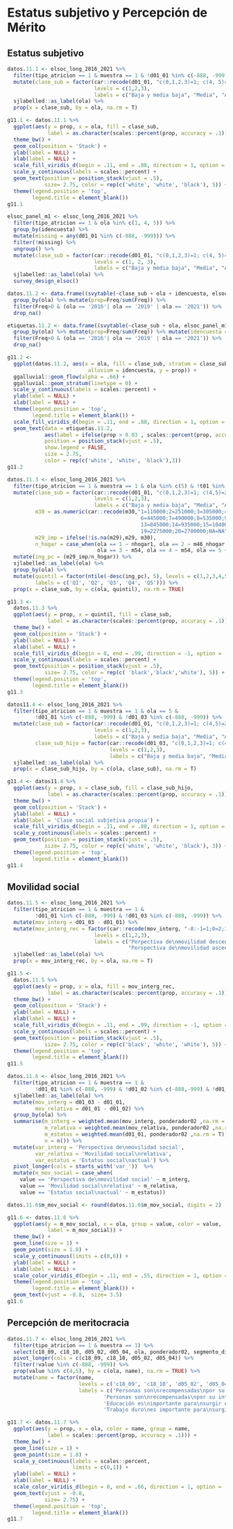 # Estatus subjetivo y Percepción de Mérito

## Estatus subjetivo
<!-- ### 11.1 En nuestra sociedad, hay grupos que tienden a ubicarse en los niveles más altos y grupos que tienden a ubicarse en los niveles más bajos de la sociedad ¿Dónde se ubicaría usted?, según ola de estudio. -->
```r
datos.11.1 <- elsoc_long_2016_2021 %>% 
  filter(tipo_atricion == 1 & muestra == 1 & !d01_01 %in% c(-888, -999)) %>% 
  mutate(clase_sub = factor(car::recode(d01_01, "c(0,1,2,3)=1; c(4, 5)=2; c(6,7,8,9,10)=3;else=NA"), 
                            levels = c(1,2,3), 
                            labels = c("Baja y media baja", "Media", "Alta y media alta"))) %>% 
  sjlabelled::as_label(ola) %>% 
  prop(x = clase_sub, by = ola, na.rm = T)

g11.1 <- datos.11.1 %>% 
  ggplot(aes(y = prop, x = ola, fill = clase_sub, 
             label = as.character(scales::percent(prop, accuracy = .1)))) + 
  theme_bw() + 
  geom_col(position = 'Stack') +
  ylab(label = NULL) +
  xlab(label = NULL) +
  scale_fill_viridis_d(begin = .11, end = .88, direction = 1, option = 'viridis') +
  scale_y_continuous(labels = scales::percent) + 
  geom_text(position = position_stack(vjust = .5),
            size= 2.75, color = rep(c('white', 'white', 'black'), 5)) + 
  theme(legend.position = 'top',
        legend.title = element_blank())
g11.1

```

<!-- ### 11.2 Cambios de Clase social subjetiva entre 2016, 2019 y 2021 -->
```r
elsoc_panel_m1 <- elsoc_long_2016_2021 %>% 
  filter(tipo_atricion == 1 & ola %in% c(1, 4, 5)) %>% 
  group_by(idencuesta) %>% 
  mutate(missing = any(d01_01 %in% c(-888, -999))) %>% 
  filter(!missing) %>% 
  ungroup() %>% 
  mutate(clase_sub = factor(car::recode(d01_01, "c(0,1,2,3)=1; c(4, 5)=2; c(6,7,8,9,10)=3; else=NA"), 
                            levels = c(1, 2, 3), 
                            labels = c("Baja y media baja", "Media", "Alta y media alta"))) %>%
  sjlabelled::as_label(ola) %>% 
  survey_design_elsoc()

datos.11.2 <- data.frame((svytable(~clase_sub + ola + idencuesta, elsoc_panel_m1, round = F))) %>% 
  group_by(ola) %>% mutate(prop=Freq/sum(Freq)) %>%
  filter(Freq>0 & (ola == '2016'| ola == '2019' | ola == '2021')) %>%
  drop_na()

etiquetas.11.2 <- data.frame((svytable(~clase_sub + ola, elsoc_panel_m1, round = F))) %>% 
  group_by(ola) %>% mutate(prop=Freq/sum(Freq)) %>% mutate(idencuesta = 1) %>% 
  filter(Freq>0 & (ola == '2016'| ola == '2019' | ola == '2021')) %>% 
  drop_na()

g11.2 <- 
  ggplot(datos.11.2, aes(x = ola, fill = clase_sub, stratum = clase_sub, 
                          alluvium = idencuesta, y = prop)) +
  ggalluvial::geom_flow(alpha = .66) + 
  ggalluvial::geom_stratum(linetype = 0) +
  scale_y_continuous(labels = scales::percent) + 
  ylab(label = NULL) +
  xlab(label = NULL) + 
  theme(legend.position = 'top',
        legend.title = element_blank()) +
  scale_fill_viridis_d(begin = .11, end = .88, direction = 1, option = 'viridis') +
  geom_text(data = etiquetas.11.2, 
            aes(label = ifelse(prop > 0.03 , scales::percent(prop, accuracy = .1),"")),
            position = position_stack(vjust = .5),
            show.legend = FALSE,
            size = 2.75,
            color = rep(c('white', 'white', 'black'),3))
g11.2
```

<!-- ### 11.3 Clase social subjetiva, según quintiles de ingreso (2021) -->
```r

datos.11.3 <- elsoc_long_2016_2021 %>% 
  filter(tipo_atricion == 1 & muestra == 1 & ola %in% c(5) & !t01 %in% c(-888, -999)) %>% 
  mutate(clase_sub = factor(car::recode(d01_01, "c(0,1,2,3)=1; c(4,5)=2; c(6,7,8,9,10)=3;else=NA"), 
                            levels = c(1,2,3), 
                            labels = c("Baja y media baja", "Media", "Alta y media alta")),
         m30 = as.numeric(car::recode(m30,"1=110000;2=251000;3=305000;4=355000;5=400000;
                                           6=445000;7=490000;8=535000;9=585000;10=640000;11=700000;12=765000;
                                           13=845000;14=935000;15=1040000;16=1180000;17=1375000;18=1670000;
                                           19=2275000;20=2700000;NA=NA")),
         m29_imp = ifelse(!is.na(m29),m29, m30),
         n_hogar = case_when(ola == 1 ~ nhogar1, ola == 2 ~ m46_nhogar,
                             ola == 3 ~ m54, ola == 4 ~ m54, ola == 5 ~ m54)) %>%
  mutate(ing_pc = (m29_imp/n_hogar)) %>%
  sjlabelled::as_label(ola) %>% 
  group_by(ola) %>% 
  mutate(quintil = factor(ntile(-desc(ing_pc), 5), levels = c(1,2,3,4,5),
         labels = c('Q1', 'Q2', 'Q3', 'Q4', 'Q5'))) %>% 
  prop(x = clase_sub, by = c(ola, quintil), na.rm = TRUE)

g11.3 <- 
  datos.11.3 %>% 
  ggplot(aes(y = prop, x = quintil, fill = clase_sub, 
             label = as.character(scales::percent(prop, accuracy = .1)))) + 
  theme_bw() + 
  geom_col(position = 'Stack') +
  ylab(label = NULL) +
  xlab(label = NULL) +
  scale_fill_viridis_d(begin = 0, end = .99, direction = -1, option = 'viridis') +
  scale_y_continuous(labels = scales::percent) + 
  geom_text(position = position_stack(vjust = .5),
            size= 2.75, color = rep(c( 'black','black','white'), 5)) + 
  theme(legend.position = 'top',
        legend.title = element_blank())
g11.3
```

<!-- ### 11.4  Si usted tiene actualmente hijos o si los tuviera en el futuro, ¿dónde cree usted que se ubicarían ellos?, según Clase social subjetiva (2021) -->
```r
datos11.4 <- elsoc_long_2016_2021 %>% 
  filter(tipo_atricion == 1 & muestra == 1 & ola == 5 & 
         !d01_01 %in% c(-888, -999) & !d01_03 %in% c(-888, -999)) %>% 
  mutate(clase_sub = factor(car::recode(d01_01, "c(0,1,2,3)=1; c(4,5)=2; c(6,7,8,9,10)=3;else=NA"), 
                            levels = c(1,2,3), 
                            labels = c("Baja y media baja", "Media", "Alta y media alta")),
         clase_sub_hijo = factor(car::recode(d01_03, "c(0,1,2,3)=1; c(4,5)=2; c(6,7,8,9,10)=3;else=NA"),
                                 levels = c(1,2,3), 
                                 labels = c("Baja y media baja", "Media", "Alta y media alta"))) %>% 
  sjlabelled::as_label(ola) %>% 
  prop(x = clase_sub_hijo, by = c(ola, clase_sub), na.rm = T)

g11.4 <- datos11.4 %>% 
  ggplot(aes(y = prop, x = clase_sub, fill = clase_sub_hijo, 
             label = as.character(scales::percent(prop, accuracy = .1)))) + 
  theme_bw() + 
  geom_col(position = 'Stack') +
  ylab(label = NULL) +
  xlab(label = 'Clase social subjetiva propia') +
  scale_fill_viridis_d(begin = .11, end = .88, direction = 1, option = 'viridis') +
  scale_y_continuous(labels = scales::percent) + 
  geom_text(position = position_stack(vjust = .5),
            size= 2.75, color = rep(c('white', 'white', 'black'), 3)) + 
  theme(legend.position = 'top',
        legend.title = element_blank())
g11.4
```

## Movilidad social

<!-- ### 11.5  Perspectiva de movilidad social, según ola.\nNota: la perspectiva de movilidad social corresponde a la resta entre el estatus social esperado del hijo y el estatus social actual del encuestado. -->
```r
datos.11.5 <- elsoc_long_2016_2021 %>% 
  filter(tipo_atricion == 1 & muestra == 1 & 
         !d01_01 %in% c(-888, -999) & !d01_03 %in% c(-888, -999)) %>% 
  mutate(mov_interg = d01_03 - d01_01) %>% 
  mutate(mov_interg_rec = factor(car::recode(mov_interg, "-8:-1=1;0=2;1:10=3;else=NA"), 
                            levels = c(1,2,3), 
                            labels = c("Perpectiva de\nmovilidad descendente", "Perspectiva de\ninmovilidad social",
                                       "Perspectiva de\nmovilidad ascendente"))) %>% 
  sjlabelled::as_label(ola) %>% 
  prop(x = mov_interg_rec, by = ola, na.rm = T)

g11.5 <- 
  datos.11.5 %>% 
  ggplot(aes(y = prop, x = ola, fill = mov_interg_rec, 
             label = as.character(scales::percent(prop, accuracy = .1)))) + 
  theme_bw() + 
  geom_col(position = 'Stack') +
  ylab(label = NULL) +
  xlab(label = NULL) +
  scale_fill_viridis_d(begin = .11, end = .99, direction = -1, option = 'viridis') +
  scale_y_continuous(labels = scales::percent) + 
  geom_text(position = position_stack(vjust = .5),
            size= 2.75, color = rep(c('black', 'white', 'white'), 5)) + 
  theme(legend.position = 'top',
        legend.title = element_blank())
g11.5
```

<!-- ### 11.6  Estatus subjetivo y tipo de movilidad social, nivel promedio según ola.\nNota: perspectiva de movilidad social corresponde a la resta entre el estatus social esperado del hijo y el estatus social actual del encuestado. En cambio movilidad social relativa corresponde a la resta entre el estatus social actual y el estatus social de la familia donde creció.-->
```r
datos.11.6 <- elsoc_long_2016_2021 %>% 
  filter(tipo_atricion == 1 & muestra == 1 & 
         !d01_01 %in% c(-888, -999) & !d01_02 %in% c(-888,-999) & !d01_03 %in% c(-888, -999)) %>%
  sjlabelled::as_label(ola) %>% 
  mutate(mov_interg = d01_03 - d01_01,
         mov_relativa = d01_01 - d01_02) %>% 
  group_by(ola) %>% 
  summarise(m_interg = weighted.mean(mov_interg, ponderador02 ,na.rm = T),
            m_relativa = weighted.mean(mov_relativa, ponderador02 ,na.rm = T),
            m_estatus = weighted.mean(d01_01, ponderador02 ,na.rm = T),
            n = n()) %>% 
  mutate(var_interg = 'Perspectiva de\nmovilidad social',
         var_relativa = 'Movilidad social\nrelativa',
         var_estatus = 'Estatus social\nactual') %>% 
  pivot_longer(cols = starts_with('var_'))  %>%
  mutate(m_mov_social = case_when(
    value == 'Perspectiva de\nmovilidad social' ~ m_interg,
    value == 'Movilidad social\nrelativa' ~ m_relativa,
    value == 'Estatus social\nactual' ~ m_estatus)) 

datos.11.6$m_mov_social <- round(datos.11.6$m_mov_social, digits = 2) 

g11.6 <- datos.11.6 %>% 
  ggplot(aes(y = m_mov_social, x = ola, group = value, color = value,
             label = m_mov_social)) +
  theme_bw() +
  geom_line(size = 1) +
  geom_point(size = 1.8) +
  scale_y_continuous(limits = c(0,6)) +
  ylab(label = NULL) +
  xlab(label = NULL) +
  scale_color_viridis_d(begin = .11, end = .55, direction = 1, option = 'viridis') +
  theme(legend.position = 'top',
        legend.title = element_blank()) +
  geom_text(vjust = -0.8,  size= 3.5)
g11.6
```
## Percepción de meritocracia

<!-- ### 11.7  Percepción de importancia y recompensas del mérito, según ola de estudio. Porcentaje de Respuestas "De acuerdo" y ”Totalmente de acuerdo".  -->
```r

datos.11.7 <- elsoc_long_2016_2021 %>% 
  filter(tipo_atricion == 1 & muestra == 1) %>%  
  select(c18_09, c18_10, d05_02, d05_04, ola, ponderador02, segmento_disenno, estrato_disenno) %>% 
  pivot_longer(cols = c(c18_09, c18_10, d05_02, d05_04)) %>% 
  filter(!value %in% c(-888, -999)) %>% 
  prop(value %in% c(4,5), by = c(ola, name), na.rm = TRUE) %>% 
  mutate(name = factor(name,
                       levels = c('c18_09', 'c18_10', 'd05_02', 'd05_04'),
                       labels = c('Personas son\nrecompensadas\npor su esfuerzo',
                               'Personas son\nrecompensadas\npor su inteligencia',
                               'Educación es\nimportante para\nsurgir en la vida',
                               'Trabajo duro\nes importante para\nsurgir en la vida')))

g11.7 <- datos.11.7 %>% 
  ggplot(aes(y = prop, x = ola, color = name, group = name,
             label = scales::percent(prop, accuracy = .1))) +
  theme_bw() +   
  geom_line(size = 1) +
  geom_point(size = 1.8) +
  scale_y_continuous(labels = scales::percent,
                     limits = c(0,1)) +
  ylab(label = NULL) +
  xlab(label = NULL) +
  scale_color_viridis_d(begin = 0, end = .66, direction = 1, option = 'viridis') +
  geom_text(vjust = -0.8,
            size= 2.75) +
  theme(legend.position = 'top',
        legend.title = element_blank())
g11.7
```

